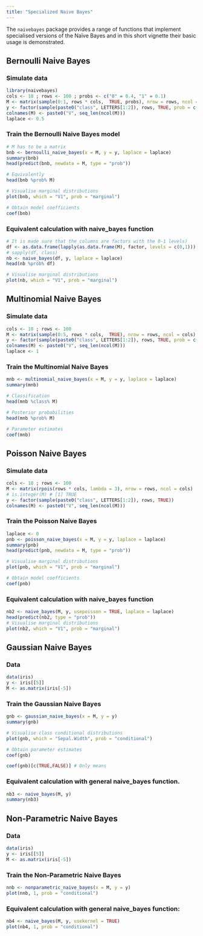```yaml
---
title: "Specialized Naive Bayes"
---
```


The `naivebayes` package provides a range of functions that implement specialised versions of the Na&iuml;ve Bayes and in this short vignette their basic usage is demonstrated.


## Bernoulli Naive Bayes

### Simulate data

```r
library(naivebayes)
cols <- 10 ; rows <- 100 ; probs <- c("0" = 0.4, "1" = 0.1)
M <- matrix(sample(0:1, rows * cols,  TRUE, probs), nrow = rows, ncol = cols)
y <- factor(sample(paste0("class", LETTERS[1:2]), rows, TRUE, prob = c(0.3,0.7)))
colnames(M) <- paste0("V", seq_len(ncol(M)))
laplace <- 0.5
```

### Train the Bernoulli Naive Bayes model

```r
# M has to be a matrix
bnb <- bernoulli_naive_bayes(x = M, y = y, laplace = laplace)
summary(bnb)
head(predict(bnb, newdata = M, type = "prob")) 

# Equivalently
head(bnb %prob% M)

# Visualise marginal distributions
plot(bnb, which = "V1", prob = "marginal")

# Obtain model coefficients
coef(bnb)
```


###  Equivalent calculation with naive_bayes function

```r
# It is made sure that the columns are factors with the 0-1 levels)
df <- as.data.frame(lapply(as.data.frame(M), factor, levels = c(0,1)))
# sapply(df, class)
nb <- naive_bayes(df, y, laplace = laplace)
head(nb %prob% df)

# Visualise marginal distributions
plot(nb, which = "V1", prob = "marginal")
```

## Multinomial Naive Bayes


### Simulate data

```r
cols <- 10 ; rows <- 100
M <- matrix(sample(0:5, rows * cols,  TRUE), nrow = rows, ncol = cols)
y <- factor(sample(paste0("class", LETTERS[1:2]), rows, TRUE, prob = c(0.3,0.7)))
colnames(M) <- paste0("V", seq_len(ncol(M)))
laplace <- 1

```

### Train the Multinomial Naive Bayes

```r
mnb <- multinomial_naive_bayes(x = M, y = y, laplace = laplace)
summary(mnb)

# Classification
head(mnb %class% M)

# Posterior probabilities
head(mnb %prob% M)

# Parameter estimates
coef(mnb)
```

## Poisson Naive Bayes

### Simulate data

```r
cols <- 10 ; rows <- 100
M <- matrix(rpois(rows * cols, lambda = 3), nrow = rows, ncol = cols)
# is.integer(M) # [1] TRUE
y <- factor(sample(paste0("class", LETTERS[1:2]), rows, TRUE))
colnames(M) <- paste0("V", seq_len(ncol(M)))
```

### Train the Poisson Naive Bayes

```r
laplace <- 0
pnb <- poisson_naive_bayes(x = M, y = y, laplace = laplace)
summary(pnb)
head(predict(pnb, newdata = M, type = "prob"))

# Visualise marginal distributions
plot(pnb, which = "V1", prob = "marginal")

# Obtain model coefficients
coef(pnb)

```

###  Equivalent calculation with naive_bayes function

```r
nb2 <- naive_bayes(M, y, usepoisson = TRUE, laplace = laplace)
head(predict(nb2, type = "prob"))
# Visualise marginal distributions
plot(nb2, which = "V1", prob = "marginal")
```



## Gaussian Naive Bayes

### Data

```r
data(iris)
y <- iris[[5]]
M <- as.matrix(iris[-5])
```

### Train the Gaussian Naive Bayes

```r
gnb <- gaussian_naive_bayes(x = M, y = y)
summary(gnb)

# Visualise class conditional distributions
plot(gnb, which = "Sepal.Width", prob = "conditional")

# Obtain parameter estimates
coef(gnb)

coef(gnb)[c(TRUE,FALSE)] # Only means
```

###  Equivalent calculation with general naive_bayes function.

```r
nb3 <- naive_bayes(M, y)
summary(nb3)
```


## Non-Parametric Naive Bayes

### Data

```r
data(iris)
y <- iris[[5]]
M <- as.matrix(iris[-5])
```

### Train the Non-Parametric Naive Bayes

```r
nnb <- nonparametric_naive_bayes(x = M, y = y)
plot(nnb, 1, prob = "conditional")
```


###  Equivalent calculation with general naive_bayes function:

```r
nb4 <- naive_bayes(M, y, usekernel = TRUE)
plot(nb4, 1, prob = "conditional")
```
